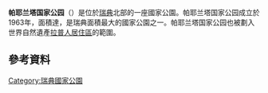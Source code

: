 {{Infobox protected area
| name = 帕耶兰塔国家公园
| alt_name = Padjelanta nationalpark
| iucn_category = II
| photo = Padjelanta National Park - PICT0099.jpg
| photo_caption = 
| location = {{SWE}}[[北博滕省|北博滕省]]
| nearest_city = 
| coords = {{coord|67|22|N|16|48|E|region:SE_type:landmark|display=inline,title}}
| area = {{convert|1984|km2|sqmi|abbr=on}}<ref name="naturvårdsverket">{{cite web|title=Padjelanta National Park |url=http://www.naturvardsverket.se/en/In-English/Menu/Enjoying-nature/National-parks-and-other-places-worth-visiting/National-Parks-in-Sweden/Padjelanta-National-Park/ |publisher=[[瑞典环境保护局|Naturvårdsverket]] |accessdate=2009-02-26 |deadurl=yes |archiveurl=https://web.archive.org/web/20090404174602/http://www.naturvardsverket.se/en/In-English/Menu/Enjoying-nature/National-parks-and-other-places-worth-visiting/National-Parks-in-Sweden/Padjelanta-National-Park/ |archivedate=2009-04-04 }}</ref>
| established = 1962年<ref name="naturvårdsverket" />
| visitation_num = 
| visitation_year = 
| governing_body = 
| website = 
}}
'''帕耶兰塔国家公园'''（{{lang-sv|Padjelanta nationalpark}}）是位於[[瑞典|瑞典]]北部的一座國家公園。帕耶兰塔国家公园成立於1963年，面積達{{convert|1984|km2|mi2|abbr=on}}，是瑞典面積最大的國家公園之一。帕耶兰塔国家公园也被劃入世界自然遺產[[拉普人居住區|拉普人居住區]]的範圍。
== 參考資料 ==
{{reflist}}
{{瑞典国家公园}}
{{Commons category|Padjelanta National Park}}
[[Category:瑞典國家公園|Category:瑞典國家公園]]